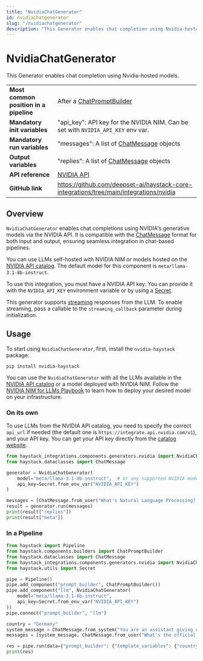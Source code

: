 ```yaml
---
title: "NvidiaChatGenerator"
id: nvidiachatgenerator
slug: "/nvidiachatgenerator"
description: "This Generator enables chat completion using Nvidia-hosted models."
---
```


# NvidiaChatGenerator

This Generator enables chat completion using Nvidia-hosted models.

|                                        |                                                                                          |
| -------------------------------------- | ---------------------------------------------------------------------------------------- |
| **Most common position in a pipeline** | After a [ChatPromptBuilder](../builders/chatpromptbuilder.mdx)                                     |
| **Mandatory init variables**           | "api_key": API key for the NVIDIA NIM. Can be set with `NVIDIA_API_KEY` env var.         |
| **Mandatory run variables**            | "messages": A list of [ChatMessage](../../concepts/data-classes/chatmessage.mdx) objects                           |
| **Output variables**                   | "replies": A list of [ChatMessage](../../concepts/data-classes/chatmessage.mdx) objects                            |
| **API reference**                      | [NVIDIA API](https://build.nvidia.com/models)                                            |
| **GitHub link**                        | https://github.com/deepset-ai/haystack-core-integrations/tree/main/integrations/nvidia |

## Overview

`NvidiaChatGenerator` enables chat completions using NVIDIA's generative models via the NVIDIA API. It is compatible with the [ChatMessage](../../concepts/data-classes/chatmessage.mdx) format for both input and output, ensuring seamless integration in chat-based pipelines.

You can use LLMs self-hosted with NVIDIA NIM or models hosted on the [NVIDIA API catalog](https://build.nvidia.com/explore/discover). The default model for this component is `meta/llama-3.1-8b-instruct`.

To use this integration, you must have a NVIDIA API key. You can provide it with the `NVIDIA_API_KEY` environment variable or by using a [Secret](../../concepts/secret-management.mdx).

This generator supports [streaming](guides-to-generators/choosing-the-right-generator.mdx#streaming-support) responses from the LLM. To enable streaming, pass a callable to the `streaming_callback` parameter during initialization.

## Usage

To start using `NvidiaChatGenerator`, first, install the `nvidia-haystack` package:

```shell
pip install nvidia-haystack
```

You can use the `NvidiaChatGenerator` with all the LLMs available in the [NVIDIA API catalog](https://docs.api.nvidia.com/nim/reference) or a model deployed with NVIDIA NIM. Follow the [NVIDIA NIM for LLMs Playbook](https://developer.nvidia.com/docs/nemo-microservices/inference/playbooks/nmi_playbook.html) to learn how to deploy your desired model on your infrastructure.

### On its own

 To use LLMs from the NVIDIA API catalog, you need to specify the correct `api_url` if needed (the default one is `https://integrate.api.nvidia.com/v1`), and your API key. You can get your API key directly from the [catalog website](https://build.nvidia.com/explore/discover).

```python
from haystack_integrations.components.generators.nvidia import NvidiaChatGenerator
from haystack.dataclasses import ChatMessage

generator = NvidiaChatGenerator(
    model="meta/llama-3.1-8b-instruct",  # or any supported NVIDIA model
    api_key=Secret.from_env_var("NVIDIA_API_KEY")
)

messages = [ChatMessage.from_user("What's Natural Language Processing? Be brief.")]
result = generator.run(messages)
print(result["replies"])
print(result["meta"])
```

### In a Pipeline

```python
from haystack import Pipeline
from haystack.components.builders import ChatPromptBuilder
from haystack.dataclasses import ChatMessage
from haystack_integrations.components.generators.nvidia import NvidiaChatGenerator
from haystack.utils import Secret

pipe = Pipeline()
pipe.add_component("prompt_builder", ChatPromptBuilder())
pipe.add_component("llm", NvidiaChatGenerator(
    model="meta/llama-3.1-8b-instruct",
    api_key=Secret.from_env_var("NVIDIA_API_KEY")
))
pipe.connect("prompt_builder", "llm")

country = "Germany"
system_message = ChatMessage.from_system("You are an assistant giving out valuable information to language learners.")
messages = [system_message, ChatMessage.from_user("What's the official language of {{ country }}?")]

res = pipe.run(data={"prompt_builder": {"template_variables": {"country": country}, "template": messages}})
print(res)
```
